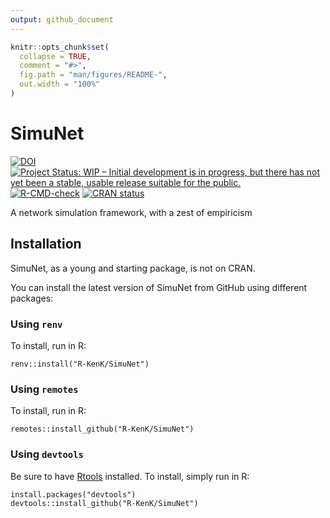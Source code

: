 ```yaml
---
output: github_document
---
```


<!-- README.md is generated from README.Rmd. Please edit that file -->

```r
knitr::opts_chunk$set(
  collapse = TRUE,
  comment = "#>",
  fig.path = "man/figures/README-",
  out.width = "100%"
)
```

# SimuNet

<!-- badges: start -->
[![DOI](https://zenodo.org/badge/DOI/10.5281/zenodo.5517582.svg)](https://doi.org/10.5281/zenodo.5517582)
[![Project Status: WIP – Initial development is in progress, but there has not yet been a stable, usable release suitable for the public.](https://www.repostatus.org/badges/latest/wip.svg)](https://www.repostatus.org/#wip)
[![R-CMD-check](https://github.com/R-KenK/SimuNet/workflows/R-CMD-check/badge.svg)](https://github.com/R-KenK/SimuNet/actions)
[![CRAN status](https://www.r-pkg.org/badges/version/SimuNet)](https://CRAN.R-project.org/package=SimuNet)
<!-- badges: end -->

A network simulation framework, with a zest of empiricism

## Installation
SimuNet, as a young and starting package, is not on CRAN.

You can install the latest version of SimuNet from GitHub using different packages:

### Using `renv`
To install, run in R:
```
renv::install("R-KenK/SimuNet")
```

### Using `remotes`
To install, run in R:
```
remotes::install_github("R-KenK/SimuNet")
```

### Using `devtools`
Be sure to have [Rtools](https://cran.r-project.org/bin/windows/Rtools/) installed.
To install, simply run in R:
```
install.packages("devtools")
devtools::install_github("R-KenK/SimuNet")
```

